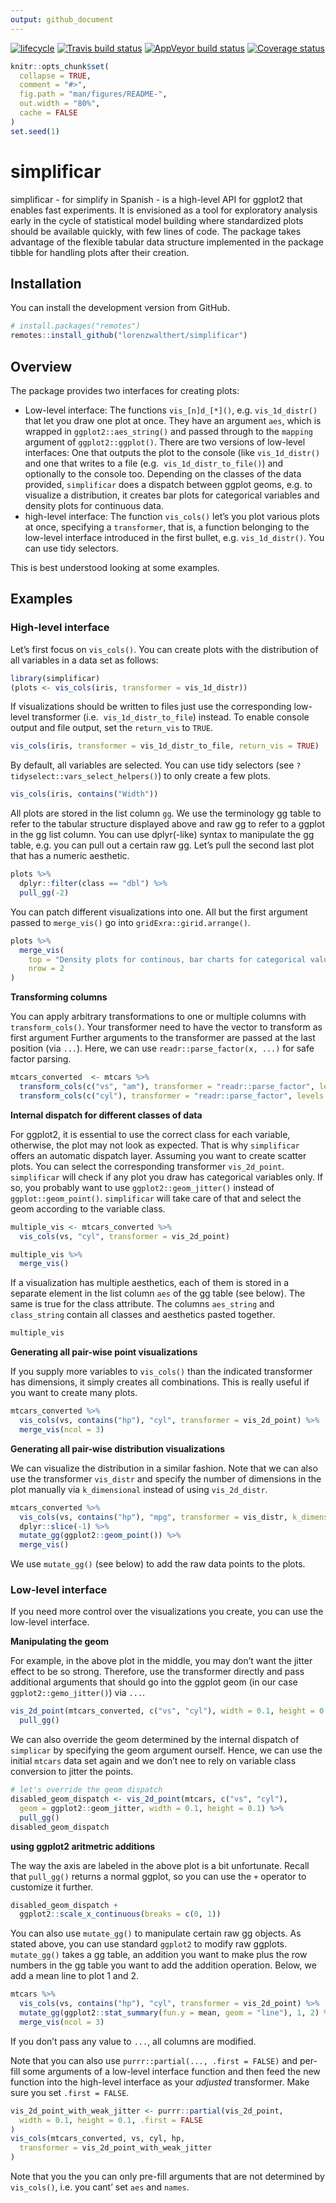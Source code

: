 ```yaml
---
output: github_document
---
```

[![lifecycle](https://img.shields.io/badge/lifecycle-experimental-orange.svg)](https://www.tidyverse.org/life cycle/#experimental)
  [![Travis build status](https://travis-ci.org/lorenzwalthert/simplificar.svg?branch=master)](https://travis-ci.org/lorenzwalthert/simplificar)
  [![AppVeyor build status](https://ci.appveyor.com/api/projects/status/github/lorenzwalthert/simplificar?branch=master&svg=true)](https://ci.appveyor.com/project/lorenzwalthert/simplificar)
[![Coverage status](https://codecov.io/gh/lorenzwalthert/simplificar/branch/master/graph/badge.svg)](https://codecov.io/github/lorenzwalthert/simplificar?branch=master)
  
  <!-- README.md is generated from 
  README.Rmd. Please edit that file --> 
<!-- README.md is generated from README.Rmd. Please edit that file -->

```r
knitr::opts_chunk$set(
  collapse = TRUE,
  comment = "#>",
  fig.path = "man/figures/README-",
  out.width = "80%", 
  cache = FALSE
)
set.seed(1)
```


# simplificar

simplificar - for simplify in Spanish - is a high-level API for ggplot2 that 
enables fast experiments. It is envisioned as a tool for exploratory analysis 
early in the cycle of statistical model building where standardized plots 
should be available quickly, with few lines of code. The package takes 
advantage of the flexible tabular data structure implemented in the package 
tibble for handling plots after their creation.

## Installation

You can install the development version from GitHub.

```r
# install.packages("remotes")
remotes::install_github("lorenzwalthert/simplificar")
```


## Overview

The package provides two interfaces for creating plots: 

* Low-level interface: The functions `vis_[n]d_[*]()`, e.g. `vis_1d_distr()` 
  that 
  let you draw one plot at once. They have an argument `aes`, which is wrapped 
  in `ggplot2::aes_string()` and passed through to the `mapping` argument of 
  `ggplot2::ggplot()`.
  There are 
  two versions of low-level interfaces: One that outputs the plot to the 
  console (like `vis_1d_distr()` and one that writes to a file (e.g. 
  `vis_1d_distr_to_file()`) and optionally to the console too. Depending on the 
  classes of the data provided, 
  `simplificar` does a dispatch between ggplot geoms, e.g. to visualize a 
  distribution, it creates bar plots for categorical variables and density 
  plots for continuous data.
* high-level interface: The function `vis_cols()` let's you plot various plots 
  at once, specifying a `transformer`, that is, a function belonging to the 
  low-level interface introduced in the first bullet, e.g. `vis_1d_distr()`. 
  You can use tidy selectors. 

This is best understood looking at some examples.

## Examples

### High-level interface

Let's first focus on `vis_cols()`. You can create plots with the distribution 
of all variables in a data set as follows:

```r
library(simplificar)
(plots <- vis_cols(iris, transformer = vis_1d_distr))
```

If visualizations should be written to files 
just use the corresponding low-level transformer (i.e. 
`vis_1d_distr_to_file`) instead. To enable console output and file output, 
set the `return_vis` to `TRUE`.
```r
vis_cols(iris, transformer = vis_1d_distr_to_file, return_vis = TRUE)
```


By default, all variables are selected. You can use tidy selectors (see 
`?tidyselect::vars_select_helpers()`) to only create a few plots.
```r
vis_cols(iris, contains("Width"))
```

All plots are stored in the list column `gg`. We use the terminology gg table 
to refer to the tabular structure displayed above and raw gg to refer to a ggplot
in the gg list column. You can use dplyr(-like) syntax
to manipulate the gg table, e.g. you can pull out a certain raw gg. 
Let's pull the second last plot that has a numeric aesthetic.
```r
plots %>%
  dplyr::filter(class == "dbl") %>%
  pull_gg(-2)
```


You can patch different visualizations into one. All but the first argument 
passed to `merge_vis()` go into `gridExra::girid.arrange()`.
```r
plots %>%
  merge_vis(
    top = "Density plots for continous, bar charts for categorical values", 
    nrow = 2
)
```

**Transforming columns**

You can apply arbitrary transformations to one or multiple columns with 
`transform_cols()`. Your transformer need to have the vector to transform as 
first argument Further arguments to the transformer are passed at the last 
position (via `...`). Here, we can use `readr::parse_factor(x, ...)` for safe 
factor parsing.

```r
mtcars_converted  <- mtcars %>%
  transform_cols(c("vs", "am"), transformer = "readr::parse_factor", levels = 1:0) %>%
  transform_cols(c("cyl"), transformer = "readr::parse_factor", levels = c(4, 6, 8))

```

**Internal dispatch for different classes of data**

For ggplot2, it is essential to use the correct class for each variable, 
otherwise, the plot may not look as expected. That is why `simplificar`
offers an automatic dispatch layer. Assuming you want to create scatter plots. 
You can select the corresponding transformer `vis_2d_point`. 
`simplificar` will check if any plot you draw has categorical variables only. 
If so, you probably want to use `ggplot2::geom_jitter()` instead of 
`ggplot::geom_point()`. `simplificar` will take care of that and select the 
geom according to the variable class.

```r
multiple_vis <- mtcars_converted %>%
  vis_cols(vs, "cyl", transformer = vis_2d_point) 

multiple_vis %>%
  merge_vis()
```

If a visualization has multiple aesthetics, each of them is stored in a separate
element in the list column `aes` of the gg table (see below). The same is true 
for the class attribute. The columns `aes_string` and `class_string` contain all
classes and aesthetics pasted together.

```r
multiple_vis
```

**Generating all pair-wise point visualizations**

If you supply more variables to `vis_cols()` than the indicated 
transformer has dimensions, it simply creates all combinations. This is really useful if 
you want to create many plots.

```r
mtcars_converted %>%
  vis_cols(vs, contains("hp"), "cyl", transformer = vis_2d_point) %>%
  merge_vis(ncol = 3)
```


**Generating all pair-wise distribution visualizations**

We can visualize the distribution in a similar fashion. Note that we can also 
use the transformer `vis_distr` and specify the number of dimensions in the plot
manually via `k_dimensional` instead of using `vis_2d_distr`.

```r
mtcars_converted %>%
  vis_cols(vs, contains("hp"), "mpg", transformer = vis_distr, k_dimensional = 2) %>%
  dplyr::slice(-1) %>%
  mutate_gg(ggplot2::geom_point()) %>%
  merge_vis()
```

We use `mutate_gg()` (see below) to add the raw data points to the plots.

### Low-level interface

If you need more control over the visualizations you create, you can use the 
low-level interface.

**Manipulating the geom**

For example, in the above plot in the middle, you may don't want the jitter
effect to be so strong. Therefore, use the transformer directly and pass 
additional arguments that should go into the ggplot geom (in our
case `ggplot2::gemo_jitter()`) via `...`.

```r
vis_2d_point(mtcars_converted, c("vs", "cyl"), width = 0.1, height = 0.1) %>%
  pull_gg()
```

We can also override the geom determined by the internal dispatch of `simplicar`
by specifying the geom argument ourself. Hence, we can use the initial `mtcars` 
data set again and we don't nee to rely on variable class conversion to jitter 
the points. 
```r
# let's override the geom dispatch
disabled_geom_dispatch <- vis_2d_point(mtcars, c("vs", "cyl"), 
  geom = ggplot2::geom_jitter, width = 0.1, height = 0.1) %>%
  pull_gg()
disabled_geom_dispatch
```

**using ggplot2 aritmetric additions**

The way the axis are labeled in the above plot is a bit unfortunate. Recall 
that `pull_gg()` returns a normal ggplot, so you can use the `+` operator to 
customize it further.

```r
disabled_geom_dispatch + 
  ggplot2::scale_x_continuous(breaks = c(0, 1))

```

You can also use `mutate_gg()` to manipulate certain raw gg objects.
As stated above, you can use standard `ggplot2` to modify raw ggplots.
`mutate_gg()` takes a gg table, an addition you want to make plus the
row numbers in the gg table you want to add the addition operation.
Below, we add a mean line to plot 1 and 2.

```r
mtcars %>%
  vis_cols(vs, contains("hp"), "cyl", transformer = vis_2d_point) %>%
  mutate_gg(ggplot2::stat_summary(fun.y = mean, geom = "line"), 1, 2) %>%
  merge_vis(ncol = 3)
```

If you don't pass any value to `...`, all columns are modified.

Note that you can also use `purrr::partial(..., .first = FALSE)` and per-fill 
some arguments of a low-level interface function and then feed the new function into 
the high-level interface as your *adjusted* transformer. Make sure you set 
`.first = FALSE`.
```r
vis_2d_point_with_weak_jitter <- purrr::partial(vis_2d_point, 
  width = 0.1, height = 0.1, .first = FALSE
)
vis_cols(mtcars_converted, vs, cyl, hp,
  transformer = vis_2d_point_with_weak_jitter
)
```

Note that you the you can only pre-fill arguments that are not determined by 
`vis_cols()`, i.e. you cant' set `aes` and `names`.
